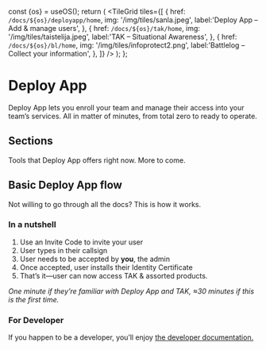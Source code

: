 
  const {os} = useOS();
  return (
    <TileGrid
      tiles={[
        {
          href: `/docs/${os}/deployapp/home`,
          img:  '/img/tiles/sanla.jpeg',
          label:'Deploy App – Add & manage users',
        },
        {
          href: `/docs/${os}/tak/home`,
          img:  '/img/tiles/taistelija.jpeg',
          label:'TAK – Situational Awareness',
        },
        {
          href: `/docs/${os}/bl/home`,
          img:  '/img/tiles/infoprotect2.png',
          label:'Battlelog – Collect your information',
        },
      ]}
    />
  );
};

# Deploy App

Deploy App lets you enroll your team and manage their access into your
team’s services. All in matter of minutes, from total zero to ready
to operate.

## Sections
Tools that Deploy App offers right now. More to come.

<Tiles />

## Basic Deploy App flow
Not willing to go through all the docs? This is how it works.

<div className="reveal-wrapper" style={{ height: '600px' }}>
  <SlideDeck deckPath="intro" height={600} />
</div>

### In a nutshell
1. Use an Invite Code to invite your user  
2. User types in their callsign  
3. User needs to be accepted by **you**, the admin  
4. Once accepted, user installs their Identity Certificate  
5. That’s it—user can now access TAK & assorted products.

*One minute if they’re familiar with Deploy App and TAK, ≈30 minutes if
this is the first time.*

### For Developer
If you happen to be a developer, you’ll enjoy
[the developer documentation.](/docs/dev/home)
